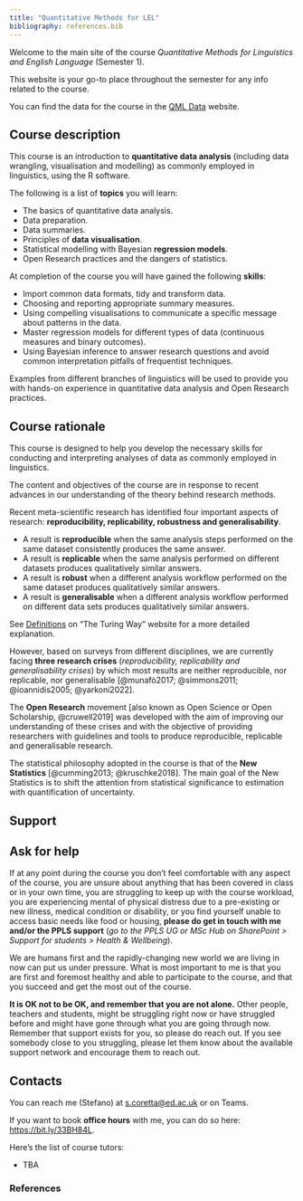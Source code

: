 ```yaml
---
title: "Quantitative Methods for LEL"
bibliography: references.bib
---
```


Welcome to the main site of the course *Quantitative Methods for Linguistics and English Language* (Semester 1).

This website is your go-to place throughout the semester for any info related to the course.

You can find the data for the course in the [QML Data](https://uoelel.github.io/qml-data/) website.

## Course description

::: {.callout-note appearance="simple" icon="false"}
This course is an introduction to **quantitative data analysis** (including data wrangling, visualisation and modelling) as commonly employed in linguistics, using the R software.

The following is a list of **topics** you will learn:

-   The basics of quantitative data analysis.
-   Data preparation.
-   Data summaries.
-   Principles of **data visualisation**.
-   Statistical modelling with Bayesian **regression models**.
-   Open Research practices and the dangers of statistics.

At completion of the course you will have gained the following **skills**:

-   Import common data formats, tidy and transform data.
-   Choosing and reporting appropriate summary measures.
-   Using compelling visualisations to communicate a specific message about patterns in the data.
-   Master regression models for different types of data (continuous measures and binary outcomes).
-   Using Bayesian inference to answer research questions and avoid common interpretation pitfalls of frequentist techniques.

Examples from different branches of linguistics will be used to provide you with hands-on experience in quantitative data analysis and Open Research practices.
:::

## Course rationale

::: {.callout-important appearance="simple" icon="false"}
This course is designed to help you develop the necessary skills for conducting and interpreting analyses of data as commonly employed in linguistics.

The content and objectives of the course are in response to recent advances in our understanding of the theory behind research methods.

Recent meta-scientific research has identified four important aspects of research: **reproducibility, replicability, robustness and generalisability**.

-   A result is **reproducible** when the same analysis steps performed on the same dataset consistently produces the same answer.
-   A result is **replicable** when the same analysis performed on different datasets produces qualitatively similar answers.
-   A result is **robust** when a different analysis workflow performed on the same dataset produces qualitatively similar answers.
-   A result is **generalisable** when a different analysis workflow performed on different data sets produces qualitatively similar answers.

See [Definitions](https://the-turing-way.netlify.app/reproducible-research/overview/overview-definitions.html) on "The Turing Way" website for a more detailed explanation.

However, based on surveys from different disciplines, we are currently facing **three research crises** (*reproducibility, replicability and generalisability crises*) by which most results are neither reproducible, nor replicable, nor generalisable [@munafò2017; @simmons2011; @ioannidis2005; @yarkoni2022].

The **Open Research** movement [also known as Open Science or Open Scholarship, @cruwell2019] was developed with the aim of improving our understanding of these crises and with the objective of providing researchers with guidelines and tools to produce reproducible, replicable and generalisable research.

The statistical philosophy adopted in the course is that of the **New Statistics** [@cumming2013; @kruschke2018]. The main goal of the New Statistics is to shift the attention from statistical significance to estimation with quantification of uncertainty.
:::

## Support

::: {.callout-tip icon="false"}
## Ask for help

If at any point during the course you don't feel comfortable with any aspect of the course, you are unsure about anything that has been covered in class or in your own time, you are struggling to keep up with the course workload, you are experiencing mental of physical distress due to a pre-existing or new illness, medical condition or disability, or you find yourself unable to access basic needs like food or housing, **please do get in touch with me and/or the PPLS support** (*go to the PPLS UG or MSc Hub on SharePoint \> Support for students \> Health & Wellbeing*).

We are humans first and the rapidly-changing new world we are living in now can put us under pressure. What is most important to me is that you are first and foremost healthy and able to participate to the course, and that you succeed and get the most out of the course.

**It is OK not to be OK, and remember that you are not alone.** Other people, teachers and students, might be struggling right now or have struggled before and might have gone through what you are going through now. Remember that support exists for you, so please do reach out. If you see somebody close to you struggling, please let them know about the available support network and encourage them to reach out.
:::

## Contacts

::: {.callout-warning appearance="simple" icon="false"}
You can reach me (Stefano) at [s.coretta\@ed.ac.uk](mailto:s.coretta@ed.ac.uk){.email} or on Teams.

If you want to book **office hours** with me, you can do so here: <https://bit.ly/33BH84L>.

Here's the list of course tutors:

-   TBA
:::

### References {.unnumbered}
